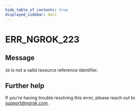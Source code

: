 ```yaml
---
hide_table_of_contents: true
displayed_sidebar: docs
---
```



# ERR_NGROK_223

## Message

`ID` is not a valid resource reference identifier.

<ErrorDetails error="err_ngrok_223" />

## Further help

If you're having trouble resolving this error, please reach out to [support@ngrok.com](mailto:support@ngrok.com?subject=Help%20with%20ERR_NGROK_223).
